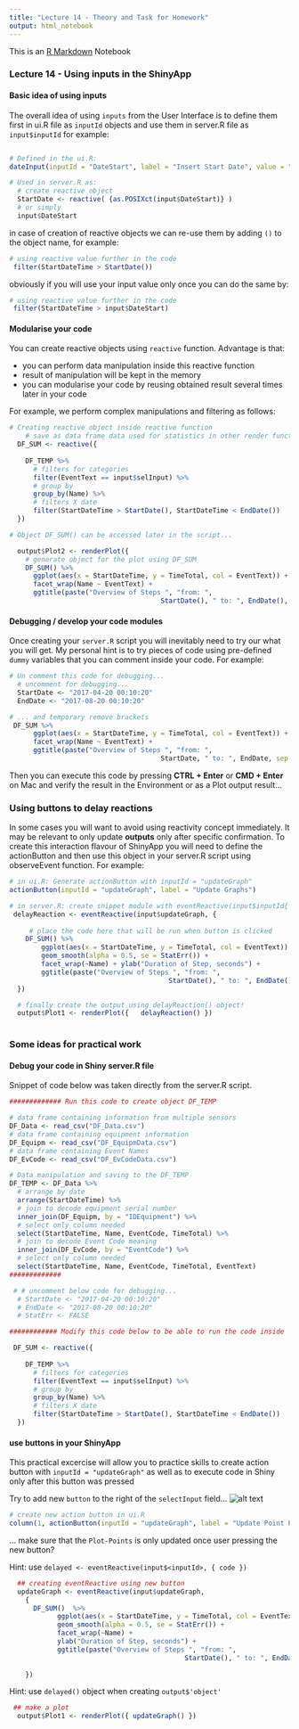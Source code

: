 ```yaml
---
title: "Lecture 14 - Theory and Task for Homework"
output: html_notebook
---
```


This is an [R Markdown](http://rmarkdown.rstudio.com) Notebook

### Lecture 14 - Using inputs in the ShinyApp

#### Basic idea of using inputs

The overall idea of using `inputs` from the User Interface is to define them first in ui.R file as `inputId` objects and use them in server.R file as `input$inputId` for example:

```r

# Defined in the ui.R:
dateInput(inputId = "DateStart", label = "Insert Start Date", value = "2017-01-01")

# Used in server.R as:
  # create reactive object 
  StartDate <- reactive( {as.POSIXct(input$DateStart)} ) 
  # or simply
  input$DateStart

```

in case of creation of reactive objects we can re-use them by adding `()` to the object name, for example: 

```r
# using reactive value further in the code 
 filter(StartDateTime > StartDate())
```

obviously if you will use your input value only once you can do the same by:

```r
# using reactive value further in the code 
 filter(StartDateTime > input$DateStart)
```


#### Modularise your code

You can create reactive objects using `reactive` function. Advantage is that:

* you can perform data manipulation inside this reactive function
* result of manipulation will be kept in the memory
* you can modularise your code by reusing obtained result several times later in your code

For example, we perform complex manipulations and filtering as follows:

```r
# Creating reactive object inside reactive function
    # save as data frame data used for statistics in other render functions
  DF_SUM <- reactive({
    
    DF_TEMP %>% 
      # filters for categories
      filter(EventText == input$selInput) %>% 
      # group by 
      group_by(Name) %>% 
      # filters X date
      filter(StartDateTime > StartDate(), StartDateTime < EndDate())
  })

# Object DF_SUM() can be accessed later in the script...

  output$Plot2 <- renderPlot({
    # generate object for the plot using DF_SUM
    DF_SUM() %>% 
      ggplot(aes(x = StartDateTime, y = TimeTotal, col = EventText)) + geom_boxplot() +
      facet_wrap(Name ~ EventText) +
      ggtitle(paste("Overview of Steps ", "from: ",
                                      StartDate(), " to: ", EndDate(), sep = "")) 
```

#### Debugging / develop your code modules

Once creating your `server.R` script you will inevitably need to try our what you will get. My personal hint is to try pieces of code using pre-defined `dummy` variables that you can comment inside your code. For example:

```r
# Un comment this code for debugging...
  # uncomment for debugging...
  StartDate <- "2017-04-20 00:10:20"
  EndDate <- "2017-08-20 00:10:20"

# ... and temporary remove brackets
 DF_SUM %>% 
      ggplot(aes(x = StartDateTime, y = TimeTotal, col = EventText)) + geom_boxplot() +
      facet_wrap(Name ~ EventText) +
      ggtitle(paste("Overview of Steps ", "from: ",
                                      StartDate, " to: ", EndDate, sep = "")) 
```
Then you can execute this code by pressing **CTRL + Enter** or **CMD + Enter** on Mac and verify the result in the Environment or as a Plot output result...

### Using buttons to delay reactions

In some cases you will want to avoid using reactivity concept immediately. It may be relevant to only update **outputs** only after specific confirmation. To create this interaction flavour of ShinyApp you will need to define the actionButton and then use this object in your server.R script using observeEvent function. For example:

```r
# in ui.R: Generate actionButton with inputId = "updateGraph"
actionButton(inputId = "updateGraph", label = "Update Graphs")

# in server.R: create snippet module with eventReactive(input$inputId{ code })
 delayReaction <- eventReactive(input$updateGraph, {
   
     # place the code here that will be run when button is clicked
    DF_SUM() %>% 
        ggplot(aes(x = StartDateTime, y = TimeTotal, col = EventText)) + 
        geom_smooth(alpha = 0.5, se = StatErr()) +
        facet_wrap(~Name) + ylab("Duration of Step, seconds") +
        ggtitle(paste("Overview of Steps ", "from: ",
                                        StartDate(), " to: ", EndDate(), sep = "")) 
  })

  # finally create the output using delayReaction() object!
  output$Plot1 <- renderPlot({   delayReaction() })
 
```


### Some ideas for practical work

#### Debug your code in Shiny server.R file

Snippet of code below was taken directly from the server.R script. 

```r
############# Run this code to create object DF_TEMP

# data frame containing information from multiple sensors
DF_Data <- read_csv("DF_Data.csv")
# data frame containing equipment information
DF_Equipm <- read_csv("DF_EquipmData.csv")
# data frame containing Event Names
DF_EvCode <- read_csv("DF_EvCodeData.csv")

# Data manipulation and saving to the DF_TEMP
DF_TEMP <- DF_Data %>% 
  # arrange by date 
  arrange(StartDateTime) %>% 
  # join to decode equipment serial number
  inner_join(DF_Equipm, by = "IDEquipment") %>% 
  # select only column needed
  select(StartDateTime, Name, EventCode, TimeTotal) %>% 
  # join to decode Event Code meaning
  inner_join(DF_EvCode, by = "EventCode") %>% 
  # select only column needed
  select(StartDateTime, Name, EventCode, TimeTotal, EventText)
#############

 # # uncomment below code for debugging...
  # StartDate <- "2017-04-20 00:10:20"
  # EndDate <- "2017-08-20 00:10:20"
  # StatErr <- FALSE

############ Modify this code below to be able to run the code inside

 DF_SUM <- reactive({
    
    DF_TEMP %>% 
      # filters for categories
      filter(EventText == input$selInput) %>% 
      # group by 
      group_by(Name) %>% 
      # filters X date
      filter(StartDateTime > StartDate(), StartDateTime < EndDate())
  })
```

#### use buttons in your ShinyApp

This practical excercise will allow you to practice skills to create action button with `inputId = "updateGraph"` as well as to execute code in Shiny only after this button was pressed

Try to add new `button` to the right of the `selectInput` field... ![alt text][id]



[id]: task/t1.png "Title"



```r
# create new action button in ui.R
column(1, actionButton(inputId = "updateGraph", label = "Update Point Plot"))
```

... make sure that the `Plot-Points` is only updated once user pressing the new button?

Hint: use `delayed <- eventReactive(input$<inputId>, { code })`

```r
  ## creating eventReactive using new button
  updateGraph <- eventReactive(input$updateGraph,
    {
      DF_SUM()  %>% 
            ggplot(aes(x = StartDateTime, y = TimeTotal, col = EventText)) + geom_point()+
            geom_smooth(alpha = 0.5, se = StatErr()) +
            facet_wrap(~Name) +
            ylab("Duration of Step, seconds") +
            ggtitle(paste("Overview of Steps ", "from: ",
                                            StartDate(), " to: ", EndDate(), sep = ""))
      
    })
```

Hint: use `delayed()` object when creating `output$'object'`

```r
 ## make a plot
  output$Plot1 <- renderPlot({ updateGraph() })
```

